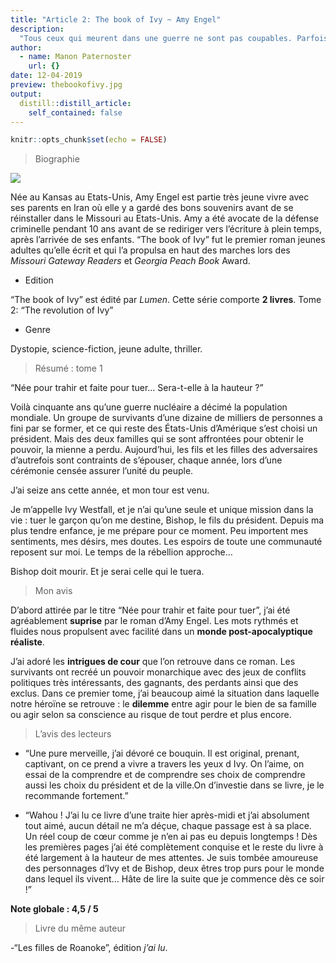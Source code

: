 ```yaml
---
title: "Article 2: The book of Ivy ~ Amy Engel"
description: 
  "Tous ceux qui meurent dans une guerre ne sont pas coupables. Parfois, ils sont simplement du mauvais côté. - Ivy"
author:
  - name: Manon Paternoster
    url: {}
date: 12-04-2019
preview: thebookofivy.jpg
output:
  distill::distill_article:
    self_contained: false
---
```


```r
knitr::opts_chunk$set(echo = FALSE)
```

> Biographie 

![](amy-engel.jpg)

Née au Kansas au Etats-Unis, Amy Engel est partie très jeune vivre avec ses parents en Iran où elle y a gardé des bons souvenirs avant de se réinstaller dans le Missouri au Etats-Unis. Amy a été avocate de la défense criminelle pendant 10 ans avant de se rediriger vers l’écriture à plein temps, après l’arrivée de ses enfants. "The book of Ivy" fut le premier roman jeunes adultes qu’elle écrit et qui l’a propulsa en haut des marches lors des *Missouri Gateway Readers* et *Georgia Peach Book* Award.

* Edition

"The book of Ivy" est édité par *Lumen*. Cette série comporte **2 livres**. Tome 2: "The revolution of Ivy"

* Genre

Dystopie, science-fiction, jeune adulte, thriller.

>  Résumé : tome 1

"Née pour trahir et faite pour tuer... Sera-t-elle à la hauteur ?" 

Voilà cinquante ans qu’une guerre nucléaire a décimé la population mondiale. Un groupe de survivants d’une dizaine de milliers de personnes a fini par se former, et ce qui reste des États-Unis d’Amérique s’est choisi un président. Mais des deux familles qui se sont affrontées pour obtenir le pouvoir, la mienne a perdu. Aujourd’hui, les fils et les filles des adversaires d’autrefois sont contraints de s’épouser, chaque année, lors d’une cérémonie censée assurer l’unité du peuple.

J’ai seize ans cette année, et mon tour est venu.

Je m’appelle Ivy Westfall, et je n’ai qu’une seule et unique mission dans la vie : tuer le garçon qu’on me destine, Bishop, le fils du président. Depuis ma plus tendre enfance, je me prépare pour ce moment. Peu importent mes sentiments, mes désirs, mes doutes. Les espoirs de toute une communauté reposent sur moi. Le temps de la rébellion approche…

Bishop doit mourir. Et je serai celle qui le tuera.

> Mon avis 

D'abord attirée par le titre "Née pour trahir et faite pour tuer", j'ai été agréablement **suprise** par le roman d'Amy Engel. Les mots rythmés et fluides nous propulsent avec facilité dans un **monde post-apocalyptique réaliste**.

J'ai adoré les **intrigues de cour** que l'on retrouve dans ce roman. Les survivants ont recréé un pouvoir monarchique avec des jeux de conflits politiques très intéressants, des gagnants, des perdants ainsi que des exclus. Dans ce premier tome, j'ai beaucoup aimé la situation dans laquelle notre héroïne se retrouve : le **dilemme** entre agir pour le bien de sa famille ou agir selon sa conscience au risque de tout perdre et plus encore.

> L’avis des lecteurs 

* "Une pure merveille, j'ai dévoré ce bouquin.
Il est original, prenant, captivant, on ce prend a vivre a travers les yeux d Ivy.
On l'aime, on essai de la comprendre et de comprendre ses choix de comprendre aussi les choix du président et de la ville.On d’investie dans se livre, je le recommande fortement." 

* "Wahou ! J'ai lu ce livre d'une traite hier après-midi et j'ai absolument tout aimé, aucun détail ne m'a déçue, chaque passage est à sa place. Un réel coup de cœur comme je n'en ai pas eu depuis longtemps ! Dès les premières pages j'ai été complètement conquise et le reste du livre à été largement à la hauteur de mes attentes. Je suis tombée amoureuse des personnages d'Ivy et de Bishop, deux êtres trop purs pour le monde dans lequel ils vivent... Hâte de lire la suite que je commence dès ce soir !"

**Note globale : 4,5 / 5**


> Livre du même auteur

-"Les filles de Roanoke", édition *j’ai lu*.  



